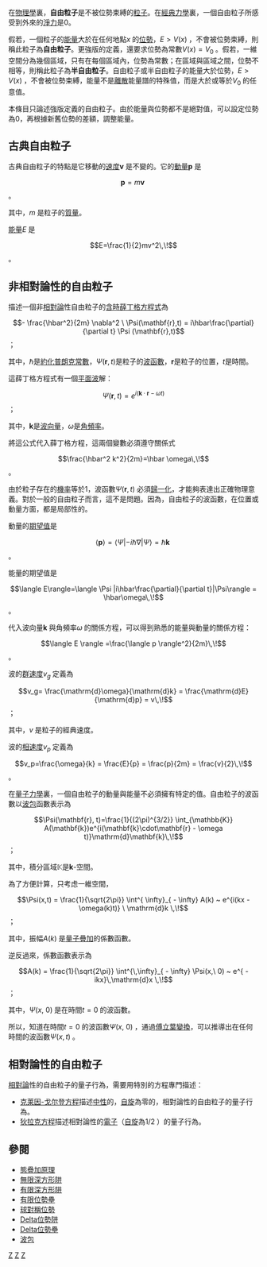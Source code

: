 {{noteTA
|G1=物理學
}}
在[[物理學|物理學]]裏，'''自由粒子'''是不被位勢束縛的[[粒子|粒子]]。在[[經典力學|經典力學]]裏，一個自由粒子所感受到外來的[[淨力|淨力]]是0。

假若，一個粒子的[[能量|能量]]大於在任何地點<math>x\,\!</math>的[[位勢|位勢]]，<math>E > V(x) \,\!</math>，不會被位勢束縛，則稱此粒子為'''自由粒子'''。更強版的定義，還要求位勢為常數<math>V(x)=V_0 \,\!</math>。假若，一維空間分為幾個區域，只有在每個區域內，位勢為常數；在區域與區域之間，位勢不相等，則稱此粒子為'''半自由粒子'''。自由粒子或半自由粒子的能量大於位勢，<math>E > V(x) \,\!</math>，不會被位勢束縛，能量不是[[離散量|離散]]能量譜的特殊值，而是大於或等於<math>V_0\,\!</math>的任意值。

本條目只論述強版定義的自由粒子。由於能量與位勢都不是絕對值，可以設定位勢為0，再根據新舊位勢的差額，調整能量。

==古典自由粒子 ==
古典自由粒子的特點是它移動的[[速度|速度]]<math>\mathbf{v}\,\!</math>是不變的。它的[[動量|動量]]<math>\mathbf{p}\,\!</math>是
:<math>\mathbf{p}=m\mathbf{v}\,\!</math>。

其中，<math>m\,\!</math>是粒子的[[質量|質量]]。

[[能量|能量]]<math>E\,\!</math>是
:<math>E=\frac{1}{2}mv^2\,\!</math>。

==非相對論性的自由粒子==
描述一個非[[相對論|相對論]]性自由粒子的[[含時薛丁格方程式|含時薛丁格方程式]]為
:<math> - \frac{\hbar^2}{2m} \nabla^2 \ \Psi(\mathbf{r},t) =
i\hbar\frac{\partial}{\partial t} \Psi (\mathbf{r},t)</math>；

其中，<math>\hbar</math>是[[普朗克常數|約化普朗克常數]]，<math>\Psi(\mathbf{r},t)</math>是粒子的[[波函數|波函數]]，<math>\mathbf{r}</math>是粒子的位置，<math>t</math>是時間。

這薛丁格方程式有一個[[平面波|平面波]]解：
:<math>\Psi(\mathbf{r},t) = e^{i(\mathbf{k}\cdot\mathbf{r} - \omega t)}</math>；

其中，<math>\mathbf{k}</math>是[[波向量|波向量]]，<math>\omega</math>是[[角頻率|角頻率]]。

將這公式代入薛丁格方程，這兩個變數必須遵守關係式
:<math>\frac{\hbar^2 k^2}{2m}=\hbar \omega\,\!</math>。

由於粒子存在的[[機率|機率]]等於1，波函數<math>\Psi(\mathbf{r},t)\,\!</math>必須[[歸一化|歸一化]]，才能夠表達出正確物理意義。對於一般的自由粒子而言，這不是問題。因為，自由粒子的波函數，在位置或動量方面，都是局部性的。

動量的[[期望值_(量子力学)|期望值]]是
:<math>\langle\mathbf{p}\rangle=\langle \Psi | - i\hbar\nabla|\Psi\rangle = \hbar\mathbf{k}\,\!</math>。

能量的期望值是

:<math>\langle E\rangle=\langle \Psi |i\hbar\frac{\partial}{\partial t}|\Psi\rangle = \hbar\omega\,\!</math>。

代入波向量<math>\mathbf{k}\,\!</math>與角頻率<math>\omega\,\!</math>的關係方程，可以得到熟悉的能量與動量的關係方程：
:<math>\langle E \rangle =\frac{\langle p \rangle^2}{2m}\,\!</math>。

波的[[群速度|群速度]]<math>v_g\,\!</math>定義為
:<math>v_g= \frac{\mathrm{d}\omega}{\mathrm{d}k} = \frac{\mathrm{d}E}{\mathrm{d}p} = v\,\!</math>；

其中，<math>v\,\!</math>是粒子的經典速度。

波的[[相速度|相速度]]<math>v_p\,\!</math>定義為
:<math>v_p=\frac{\omega}{k} = \frac{E}{p} = \frac{p}{2m} = \frac{v}{2}\,\!</math>。

在[[量子力學|量子力學]]裏，一個自由粒子的動量與能量不必須擁有特定的值。自由粒子的波函數以[[波包|波包]]函數表示為
:<math>\Psi(\mathbf{r}, t)=\frac{1}{(2\pi)^{3/2}} \int_{\mathbb{K}} A(\mathbf{k})e^{i(\mathbf{k}\cdot\mathbf{r} - \omega t)}\mathrm{d}\mathbf{k}\,\!</math>；

其中，積分區域<math>\mathbb{K}</math>是<math>\mathbf{k}</math>-空間。

為了方便計算，只考虑一維空間，
:<math>\Psi(x,t) = \frac{1}{\sqrt{2\pi}} \int^{ \infty}_{ - \infty} A(k) ~ e^{i(kx - \omega(k)t)} \ \mathrm{d}k \,\!</math>；

其中，振幅<math>A(k)\,\!</math>是[[量子疊加|量子疊加]]的係數函數。

逆反過來，係數函數表示為
:<math> A(k) = \frac{1}{\sqrt{2\pi}} \int^{\,\infty}_{ - \infty} \Psi(x,\ 0) ~ e^{ - ikx}\,\mathrm{d}x \,\!</math>；

其中，<math>\Psi(x,\ 0)\,\!</math>是在時間<math>t=0\,\!</math>的波函數。

所以，知道在時間<math>t=0\,\!</math>的波函數<math>\Psi(x,\ 0)\,\!</math>，通過[[傅立葉變換|傅立葉變換]]，可以推導出在任何時間的波函數<math>\Psi(x,t)\,\!</math>。

==相對論性的自由粒子==

[[相對論|相對論]]性的自由粒子的量子行為，需要用特別的方程專門描述：
*[[克莱因-戈尔登方程|克莱因-戈尔登方程]]描述[[中性粒子|中性]]的，[[自旋|自旋]]為零的，相對論性的自由粒子的量子行為。
*[[狄拉克方程|狄拉克方程]]描述相對論性的[[電子|電子]]（[[自旋|自旋]]為<math>1/2\,\!</math>）的量子行為。

==參閱==
* [[態疊加原理|態疊加原理]]
* [[無限深方形阱|無限深方形阱]]
* [[有限深方形阱|有限深方形阱]]
* [[有限位勢壘|有限位勢壘]]
* [[球對稱位勢|球對稱位勢]]
* [[Delta位勢阱|Delta位勢阱]]
* [[Delta位勢壘|Delta位勢壘]]
* [[波包|波包]]

[[Category:基本物理概念|Z]]
[[Category:經典力學|Z]]
[[Category:量子力學|Z]]